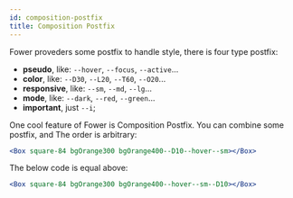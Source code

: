 ```yaml
---
id: composition-postfix
title: Composition Postfix
---
```


Fower proveders some postfix to handle style, there is four type postfix:

- **pseudo**, like: `--hover`, `--focus`, `--active`...
- **color**, like: `--D30`, `--L20`, `--T60`, `--O20`...
- **responsive**, like: `--sm`, `--md`, `--lg`...
- **mode**, like: `--dark`, `--red`, `--green`...
- **important**, just `--i`;

One cool feature of Fower is Composition Postfix. You can combine some postfix, and The order is arbitrary:

```jsx live
<Box square-84 bgOrange300 bgOrange400--D10--hover--sm></Box>
```

The below code is equal above:

```jsx live
<Box square-84 bgOrange300 bgOrange400--hover--sm--D10></Box>
```
